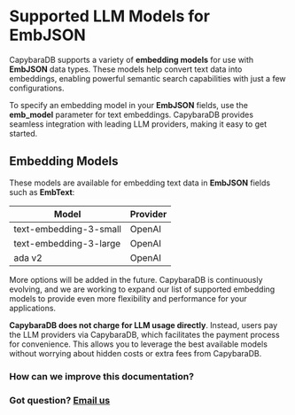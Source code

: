 
# Supported LLM Models for EmbJSON

CapybaraDB supports a variety of **embedding models** for use with **EmbJSON** data types. These models help convert text data into embeddings, enabling powerful semantic search capabilities with just a few configurations.

To specify an embedding model in your **EmbJSON** fields, use the **emb_model** parameter for text embeddings. CapybaraDB provides seamless integration with leading LLM providers, making it easy to get started.

## Embedding Models

These models are available for embedding text data in **EmbJSON** fields such as **EmbText**:

| Model                  | Provider |
| ---------------------- | -------- |
| text-embedding-3-small | OpenAI   |
| text-embedding-3-large | OpenAI   |
| ada v2                 | OpenAI   |

<Callout type="info">

More options will be added in the future. CapybaraDB is continuously evolving, and we are working to expand our list of supported embedding models to provide even more flexibility and performance for your applications.

</Callout>

<Callout type="info">

**CapybaraDB does not charge for LLM usage directly**. Instead, users pay the LLM providers via CapybaraDB, which facilitates the payment process for convenience. This allows you to leverage the best available models without worrying about hidden costs or extra fees from CapybaraDB.

</Callout>

### How can we improve this documentation?

<Feedback />

### Got question? [Email us](mailto:hello@capybaradb.co)
